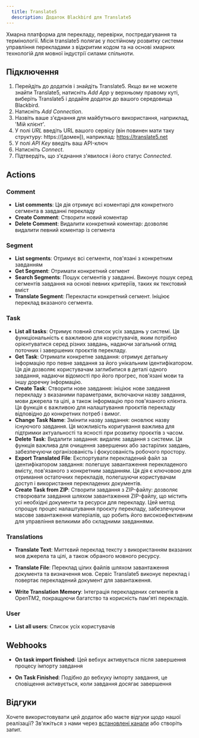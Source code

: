 ```yaml
---
  title: Translate5
  description: Додаток Blackbird для Translate5
---
```


<LinkCard title="View on Github" target="_blank" href="https://github.com/bb-io/Translate5" icon="github" />

Хмарна платформа для перекладу, перевірки, постредагування та термінології. Місія translate5 полягає у постійному розвитку системи управління перекладами з відкритим кодом та на основі хмарних технологій для мовної індустрії силами спільноти.

## Підключення 

1. Перейдіть до додатків і знайдіть Translate5. Якщо ви не можете знайти Translate5, натисніть _Add App_ у верхньому правому куті, виберіть Translate5 і додайте додаток до вашого середовища Blackbird.
2. Натисніть _Add Connection_.
3. Назвіть ваше з'єднання для майбутнього використання, наприклад, 'Мій клієнт'.
4. У полі _URL_ введіть URL вашого сервісу (він повинен мати таку структуру: https://[домен]), наприклад: https://translate5.net
5. У полі _API Key_ введіть ваш API-ключ
6. Натисніть _Connect_.
7. Підтвердіть, що з'єднання з'явилося і його статус _Connected_.

## Actions

### Comment

- **List comments**: Ця дія отримує всі коментарі для конкретного сегмента в завданні перекладу
- **Create Comment**: Створити новий коментар
- **Delete Comment**: Видалити конкретний коментар: дозволяє видалити певний коментар із сегмента

### Segment

- **List segments**: Отримує всі сегменти, пов'язані з конкретним завданням
- **Get Segment**: Отримати конкретний сегмент
- **Search Segments**: Пошук сегментів у завданні. Виконує пошук серед сегментів завдання на основі певних критеріїв, таких як текстовий вміст
- **Translate Segment**: Перекласти конкретний сегмент. Ініціює переклад вказаного сегмента.

### Task

- **List all tasks**: Отримує повний список усіх завдань у системі. Ця функціональність є важливою для користувачів, яким потрібно орієнтуватися серед різних завдань, надаючи загальний огляд поточних і завершених проєктів перекладу.
- **Get Task**: Отримати конкретне завдання: отримує детальну інформацію про певне завдання за його унікальним ідентифікатором. Ця дія дозволяє користувачам заглибитися в деталі одного завдання, надаючи відомості про його прогрес, пов'язані мови та іншу доречну інформацію.
- **Create Task**: Створити нове завдання: ініціює нове завдання перекладу з вказаними параметрами, включаючи назву завдання, мови джерела та цілі, а також інформацію про пов'язаного клієнта. Ця функція є важливою для налаштування проєктів перекладу відповідно до конкретних потреб і вимог.
- **Change Task Name**: Змінити назву завдання: оновлює назву існуючого завдання. Ця можливість коригування важлива для підтримки актуальності та ясності при розвитку проєктів з часом.
- **Delete Task**: Видалити завдання: видаляє завдання з системи. Ця функція важлива для очищення завершених або застарілих завдань, забезпечуючи організованість і фокусованість робочого простору.
- **Export Translated File**: Експортувати перекладений файл за ідентифікатором завдання: полегшує завантаження перекладеного вмісту, пов'язаного з конкретним завданням. Ця дія є ключовою для отримання остаточних перекладів, полегшуючи користувачам доступ і використання перекладених документів.
- **Create Task from ZIP**: Створити завдання з ZIP-файлу: дозволяє створювати завдання шляхом завантаження ZIP-файлу, що містить усі необхідні документи та ресурси для перекладу. Цей метод спрощує процес налаштування проєкту перекладу, забезпечуючи масове завантаження матеріалів, що робить його високоефективним для управління великими або складними завданнями.

### Translations

- **Translate Text**: Миттєвий переклад тексту з використанням вказаних мов джерела та цілі, а також обраного мовного ресурсу.

- **Translate File**: Переклад цілих файлів шляхом завантаження документа та визначення мов. Сервіс Translate5 виконує переклад і повертає перекладений документ для завантаження.

- **Write Translation Memory**: Інтеграція перекладених сегментів в OpenTM2, покращуючи багатство та корисність пам'яті перекладів.

### User

- **List all users**: Список усіх користувачів

## Webhooks

- **On task import finished**: Цей вебхук активується після завершення процесу імпорту завдання

- **On Task Finished**: Подібно до вебхуку імпорту завдання, це сповіщення активується, коли завдання досягає завершення

## Відгуки

Хочете використовувати цей додаток або маєте відгуки щодо нашої реалізації? Зв'яжіться з нами через [встановлені канали](https://www.blackbird.io/) або створіть запит.